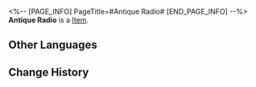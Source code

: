 <%-- [PAGE_INFO]
PageTitle=#Antique Radio#
[END_PAGE_INFO] --%>
{{Item Infobox
|id          = 250011
|image       = Item Antique Radio.png{{subst:void|<!--$UPLOAD:<<SpriteOutput/Quest/Museum/MuseumItemPhotoIcon/MuseumItemPhotoIcon_111.png>-<Item Antique Radio.png>-<Item Icons>>-->}}
|type        = 
|invCategory = 
|rarity      = 1
|effect      = 
|description = 
}}
'''Antique Radio''' is a [[Item]].

==Other Languages==
{{Other Languages
|en   = Antique Radio
|zhs  = 古董收音机
|zht  = 古董收音機
|ja   = アンティークのラジオ
|ko   = 고물 라디오
|es   = Radio antigua
|fr   = Ancienne radio
|ru   = Антикварный радиоприёмник
|th   = วิทยุโบราณ
|vi   = Máy Thu Thanh Cổ
|de   = Uraltes Radio
|id   = Radio Antik
|pt   = Rádio Antigo
}}

==Change History==
{{Change History|1.1}}